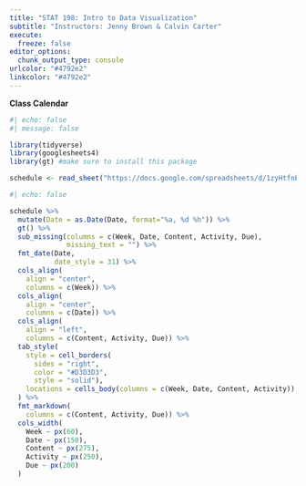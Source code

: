 ```yaml
---
title: "STAT 198: Intro to Data Visualization"
subtitle: "Instructors: Jenny Brown & Calvin Carter"
execute:
  freeze: false
editor_options: 
  chunk_output_type: console
urlcolor: "#4792e2"
linkcolor: "#4792e2"
---
```


**Class Calendar**

```r
#| echo: false
#| message: false

library(tidyverse)
library(googlesheets4)
library(gt) #make sure to install this package

schedule <- read_sheet("https://docs.google.com/spreadsheets/d/1zyHtfnb0YAmzFN2vhIBSSlrmCsjZFPYAOSaKZL_VKM4/edit#gid=0")
```

```r
#| echo: false

schedule %>% 
  mutate(Date = as.Date(Date, format="%a, %d %h")) %>% 
  gt() %>% 
  sub_missing(columns = c(Week, Date, Content, Activity, Due),
              missing_text = "") %>% 
  fmt_date(Date, 
           date_style = 31) %>% 
  cols_align(
    align = "center", 
    columns = c(Week)) %>% 
  cols_align(
    align = "center", 
    columns = c(Date)) %>% 
  cols_align(
    align = "left", 
    columns = c(Content, Activity, Due)) %>% 
  tab_style(
    style = cell_borders(
      sides = "right",
      color = "#D3D3D3",
      style = "solid"),
    locations = cells_body(columns = c(Week, Date, Content, Activity))
  ) %>% 
  fmt_markdown(
    columns = c(Content, Activity, Due)) %>% 
  cols_width(
    Week ~ px(60),
    Date ~ px(150),
    Content ~ px(275),
    Activity ~ px(250),
    Due ~ px(200)
  )
```
